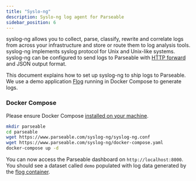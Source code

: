 ```yaml
---
title: "Syslo-ng"
description: Syslo-ng log agent for Parseable
sidebar_position: 6
---
```


syslog-ng allows you to collect, parse, classify, rewrite and correlate logs from across your infrastructure and store or route them to log analysis tools. syslog-ng implements syslog protocol for Unix and Unix-like systems. syslog-ng can be configured to send logs to Parseable with [HTTP forward](https://www.syslog-ng.com/technical-documents/doc/syslog-ng-open-source-edition/3.37/administration-guide/40#TOPIC-1829058) and JSON output format.

This document explains how to set up syslog-ng to ship logs to Parseable. We use a demo application [Flog](https://github.com/mingrammer/flog) running in Docker Compose to generate logs.

### Docker Compose
Please ensure Docker Compose [installed on your machine](https://docs.docker.com/compose/install/).


```bash
mkdir parseable
cd parseable
wget https://www.parseable.com/syslog-ng/syslog-ng.conf
wget https://www.parseable.com/syslog-ng/docker-compose.yaml
docker-compose up -d
```
You can now access the Parseable dashboard on `http://localhost:8000`. You should see a dataset called `demo` populated with log data generated by the [flog container](https://github.com/mingrammer/flog).